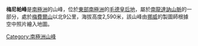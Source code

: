 {{coord|71|56|S|25|10|E|display=title}}

'''梅尼帕峰'''是[[南極洲|南極洲]]的山峰，位於[[東部南極洲|東部南極洲]]的[[毛德皇后地|毛德皇后地]]，屬於[[南龍達訥山脈|南龍達訥山脈]]的一部分，處於[[梅費爾山|梅費爾山]]以北9公里，海拔高度2,590米，該山峰由[[挪威|挪威]]的製圖師根據空中照片繪入地圖。

{{Antarctica-geo-stub}}
[[Category:南極洲山峰|Category:南極洲山峰]]